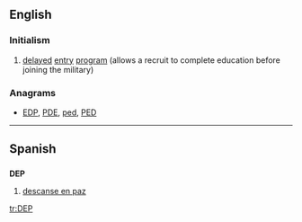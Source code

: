 ==English==

===Initialism===
{{infl|en|initialism}}

#{{US|military}} [[delayed]] [[entry]] [[program]] (allows a recruit to complete education before joining the military)

===Anagrams===
* {{alphagram|dep}} [[EDP#English|EDP]], [[PDE#English|PDE]], [[ped#English|ped]], [[PED#English|PED]]
----
==Spanish==

==={{initialism|es}}===
'''DEP'''

# [[descanse en paz]]

[[tr:DEP]]